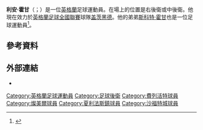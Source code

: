 {{noteTA
|G1=football
|G2=FAcup
}}

'''利安·霍甘'''（{{lang-en|Liam Hogan}}；{{bd|1989年|2月8日}}）是一位[[英格蘭|英格蘭]]足球運動員。在場上的位置是右後衛或中後衛。他現在效力於[[英格蘭足球全國聯賽_(第一級)|英格蘭足球全國聯賽]]球隊[[盖茨黑德足球俱乐部|盖茨黑德]]。他的弟弟[[斯科特·霍甘|斯科特·霍甘]]也是一位足球運動員<ref>{{Cite web |url=http://www.salfordcc.ac.uk/blog/2014/05/13/6832/ |title=Pro-Footballers Go back to College to Celebrate Salford Students’ Sporting Success |accessdate=2015-06-05 |archive-date=2016-03-04 |archive-url=https://web.archive.org/web/20160304141042/http://www.salfordcc.ac.uk/blog/2014/05/13/6832/ |dead-url=no }}</ref>。
==參考資料==
{{Reflist}}

==外部連結==
*{{soccerbase|62951}}

{{DEFAULTSORT:Hogan, Liam}}
[[Category:英格蘭足球運動員|Category:英格蘭足球運動員]]
[[Category:足球後衛|Category:足球後衛]]
[[Category:費列活特球員|Category:費列活特球員]]
[[Category:燦美爾球員|Category:燦美爾球員]]
[[Category:夏利法斯鎮球員|Category:夏利法斯鎮球員]]
[[Category:沙福特城球員|Category:沙福特城球員]]